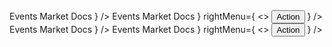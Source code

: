 
<Meta title="components/Layout/Menu" />

<Canvas isExpanded>
  <Story name="Basic">
    <IntlStorybookProvider>
      <NavigationMenu
        leftMenu={
          <>
            <NavigationMenu.Item
              active={true}
              href="https://events.decentraland.org/"
            >
              Events
            </NavigationMenu.Item>
            <NavigationMenu.Item
              active={false}
              href="https://market.decentraland.org/"
            >
              Market
            </NavigationMenu.Item>
            <NavigationMenu.Item
              active={false}
              href="https://docs.decentraland.org/"
            >
              Docs
            </NavigationMenu.Item>
          </>
        }
      />
    </IntlStorybookProvider>
  </Story>
</Canvas>

<Canvas isExpanded>
  <Story name="Navigation with actions">
    <IntlStorybookProvider>
      <NavigationMenu
        isMobile={false}
        isFullScreen={true}
        leftMenu={
          <>
            <NavigationMenu.Item
              active={true}
              href="https://events.decentraland.org/"
            >
              Events
            </NavigationMenu.Item>
            <NavigationMenu.Item
              active={false}
              href="https://market.decentraland.org/"
            >
              Market
            </NavigationMenu.Item>
            <NavigationMenu.Item
              active={false}
              href="https://docs.decentraland.org/"
            >
              Docs
            </NavigationMenu.Item>
          </>
        }
        rightMenu={
          <>
            <SearchInput />
            <Button primary size="small" onClick={console.log}>
              Action
            </Button>
          </>
        }
      />
    </IntlStorybookProvider>
  </Story>
</Canvas>

<Canvas>
  <Story name="NavigationMenu Mobile">
    <IntlStorybookProvider>
      <NavigationMenu
        isMobile={true}
        leftMenu={
          <>
            <NavigationMenu.Item
              active={true}
              href="https://events.decentraland.org/"
            >
              Events
            </NavigationMenu.Item>
            <NavigationMenu.Item
              active={false}
              href="https://market.decentraland.org/"
            >
              Market
            </NavigationMenu.Item>
            <NavigationMenu.Item
              active={false}
              href="https://docs.decentraland.org/"
            >
              Docs
            </NavigationMenu.Item>
          </>
        }
      />
    </IntlStorybookProvider>
  </Story>
</Canvas>

<Canvas>
  <Story name="NavigationMenu Mobile With Actions">
    <IntlStorybookProvider>
      <NavigationMenu
        isMobile={true}
        leftMenu={
          <>
            <NavigationMenu.Item
              active={true}
              href="https://events.decentraland.org/"
            >
              Events
            </NavigationMenu.Item>
            <NavigationMenu.Item
              active={false}
              href="https://market.decentraland.org/"
            >
              Market
            </NavigationMenu.Item>
            <NavigationMenu.Item
              active={false}
              href="https://docs.decentraland.org/"
            >
              Docs
            </NavigationMenu.Item>
          </>
        }
        rightMenu={
          <>
            <SearchInput />
            <Button primary size="small" onClick={console.log}>
              Action
            </Button>
          </>
        }
      />
    </IntlStorybookProvider>
  </Story>
</Canvas>
